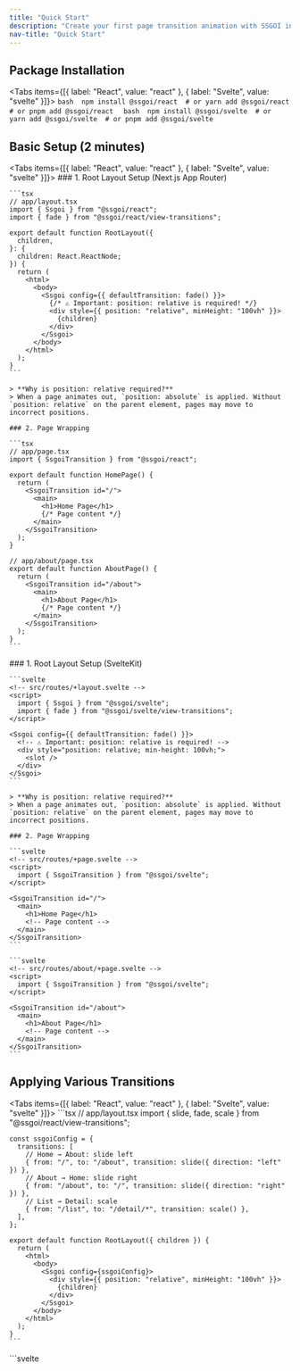 ```yaml
---
title: "Quick Start"
description: "Create your first page transition animation with SSGOI in 5 minutes"
nav-title: "Quick Start"
---
```


## Package Installation

<Tabs items={[{ label: "React", value: "react" }, { label: "Svelte", value: "svelte" }]}>
  <TabPanel value="react">
    ```bash 
    npm install @ssgoi/react 
    # or yarn add @ssgoi/react 
    # or pnpm add @ssgoi/react 
    ```
  </TabPanel>
  <TabPanel value="svelte">
    ```bash 
    npm install @ssgoi/svelte 
    # or yarn add @ssgoi/svelte 
    # or pnpm add @ssgoi/svelte 
    ```
  </TabPanel>
</Tabs>

## Basic Setup (2 minutes)

<Tabs items={[{ label: "React", value: "react" }, { label: "Svelte", value: "svelte" }]}>
  <TabPanel value="react">
    ### 1. Root Layout Setup (Next.js App Router)

    ```tsx
    // app/layout.tsx
    import { Ssgoi } from "@ssgoi/react";
    import { fade } from "@ssgoi/react/view-transitions";

    export default function RootLayout({
      children,
    }: {
      children: React.ReactNode;
    }) {
      return (
        <html>
          <body>
            <Ssgoi config={{ defaultTransition: fade() }}>
              {/* ⚠️ Important: position: relative is required! */}
              <div style={{ position: "relative", minHeight: "100vh" }}>
                {children}
              </div>
            </Ssgoi>
          </body>
        </html>
      );
    }
    ```

    > **Why is position: relative required?**
    > When a page animates out, `position: absolute` is applied. Without `position: relative` on the parent element, pages may move to incorrect positions.

    ### 2. Page Wrapping

    ```tsx
    // app/page.tsx
    import { SsgoiTransition } from "@ssgoi/react";

    export default function HomePage() {
      return (
        <SsgoiTransition id="/">
          <main>
            <h1>Home Page</h1>
            {/* Page content */}
          </main>
        </SsgoiTransition>
      );
    }

    // app/about/page.tsx
    export default function AboutPage() {
      return (
        <SsgoiTransition id="/about">
          <main>
            <h1>About Page</h1>
            {/* Page content */}
          </main>
        </SsgoiTransition>
      );
    }
    ```

  </TabPanel>
  <TabPanel value="svelte">
    ### 1. Root Layout Setup (SvelteKit)

    ```svelte
    <!-- src/routes/+layout.svelte -->
    <script>
      import { Ssgoi } from "@ssgoi/svelte";
      import { fade } from "@ssgoi/svelte/view-transitions";
    </script>

    <Ssgoi config={{ defaultTransition: fade() }}>
      <!-- ⚠️ Important: position: relative is required! -->
      <div style="position: relative; min-height: 100vh;">
        <slot />
      </div>
    </Ssgoi>
    ```

    > **Why is position: relative required?**
    > When a page animates out, `position: absolute` is applied. Without `position: relative` on the parent element, pages may move to incorrect positions.

    ### 2. Page Wrapping

    ```svelte
    <!-- src/routes/+page.svelte -->
    <script>
      import { SsgoiTransition } from "@ssgoi/svelte";
    </script>

    <SsgoiTransition id="/">
      <main>
        <h1>Home Page</h1>
        <!-- Page content -->
      </main>
    </SsgoiTransition>
    ```

    ```svelte
    <!-- src/routes/about/+page.svelte -->
    <script>
      import { SsgoiTransition } from "@ssgoi/svelte";
    </script>

    <SsgoiTransition id="/about">
      <main>
        <h1>About Page</h1>
        <!-- Page content -->
      </main>
    </SsgoiTransition>
    ```

  </TabPanel>
</Tabs>

## Applying Various Transitions

<Tabs items={[{ label: "React", value: "react" }, { label: "Svelte", value: "svelte" }]}>
  <TabPanel value="react">
    ```tsx
    // app/layout.tsx
    import { slide, fade, scale } from "@ssgoi/react/view-transitions";

    const ssgoiConfig = {
      transitions: [
        // Home → About: slide left
        { from: "/", to: "/about", transition: slide({ direction: "left" }) },
        // About → Home: slide right
        { from: "/about", to: "/", transition: slide({ direction: "right" }) },
        // List → Detail: scale
        { from: "/list", to: "/detail/*", transition: scale() },
      ],
    };

    export default function RootLayout({ children }) {
      return (
        <html>
          <body>
            <Ssgoi config={ssgoiConfig}>
              <div style={{ position: "relative", minHeight: "100vh" }}>
                {children}
              </div>
            </Ssgoi>
          </body>
        </html>
      );
    }
    ```

  </TabPanel>
  <TabPanel value="svelte">
    ```svelte
    <!-- src/routes/+layout.svelte -->
    <script>
      import { Ssgoi } from "@ssgoi/svelte";
      import { slide, fade, scale } from "@ssgoi/svelte/view-transitions";

      const ssgoiConfig = {
        transitions: [
          // Home → About: slide left
          { from: "/", to: "/about", transition: slide({ direction: "left" }) },
          // About → Home: slide right
          { from: "/about", to: "/", transition: slide({ direction: "right" }) },
          // List → Detail: scale
          { from: "/list", to: "/detail/*", transition: scale() },
        ],
      };
    </script>

    <Ssgoi config={ssgoiConfig}>
      <div style="position: relative; min-height: 100vh;">
        <slot />
      </div>
    </Ssgoi>
    ```

  </TabPanel>
</Tabs>

## Complete! 🎉

Congratulations! Your website now has native app-like page transitions applied.

